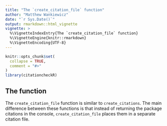 ```yaml
---
title: "The `create_citation_file` function"
author: "Matthew Wankiewicz"
date: "`r Sys.Date()`"
output: rmarkdown::html_vignette
vignette: >
  %\VignetteIndexEntry{The `create_citation_file` function}
  %\VignetteEngine{knitr::rmarkdown}
  %\VignetteEncoding{UTF-8}
---
```


```r
knitr::opts_chunk$set(
  collapse = TRUE,
  comment = "#>"
)
library(citationcheckR)
```

## The function

The `create_citation_file` function is similar to `create_citations`. The main difference between these functions is that instead of returning the package citations in the console, `create_citation_file` places them in a separate citation file. 





